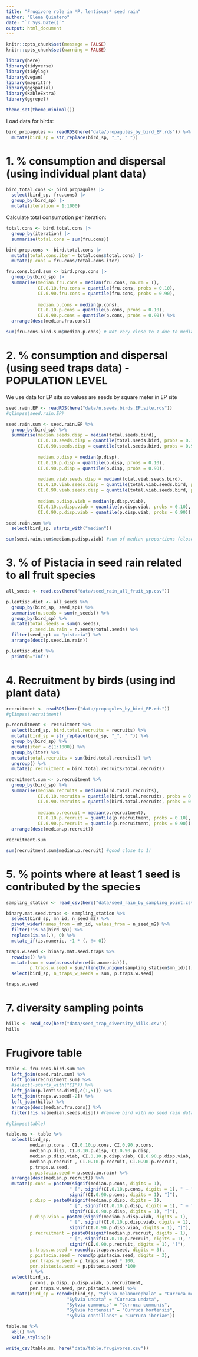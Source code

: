 ```yaml
---
title: "Frugivore role in *P. lentiscus* seed rain"
author: "Elena Quintero"
date: "`r Sys.Date()`"
output: html_document
---
```


```r
knitr::opts_chunk$set(message = FALSE)
knitr::opts_chunk$set(warning = FALSE)
```


```r
library(here)
library(tidyverse)
library(tidylog)
library(vegan)
library(magrittr)
library(ggspatial)
library(kableExtra)
library(ggrepel)

theme_set(theme_minimal())
```

Load data for birds:
```r
bird_propagules <- readRDS(here("data/propagules_by_bird_EP.rds")) %>%
  mutate(bird_sp = str_replace(bird_sp, "_", " "))
```


# 1. % consumption and dispersal (using individual plant data)

```r
bird.total.cons <- bird_propagules |> 
  select(bird_sp, fru.cons) |> 
  group_by(bird_sp) |> 
  mutate(iteration = 1:1000)
```

Calculate total consumption per iteration:
```r
total.cons <- bird.total.cons |> 
  group_by(iteration) |> 
  summarise(total.cons = sum(fru.cons))

bird.prop.cons <- bird.total.cons |> 
  mutate(total.cons.iter = total.cons$total.cons) |> 
  mutate(p.cons = fru.cons/total.cons.iter)

fru.cons.bird.sum <- bird.prop.cons |> 
  group_by(bird_sp) |> 
  summarise(median.fru.cons = median(fru.cons, na.rm = T),
            CI.0.10.fru.cons = quantile(fru.cons, probs = 0.10),
            CI.0.90.fru.cons = quantile(fru.cons, probs = 0.90),
            
            median.p.cons = median(p.cons),
            CI.0.10.p.cons = quantile(p.cons, probs = 0.10),
            CI.0.90.p.cons = quantile(p.cons, probs = 0.90)) %>%
  arrange(desc(median.fru.cons))

sum(fru.cons.bird.sum$median.p.cons) # Not very close to 1 due to medians... 
```

# 2. % consumption and dispersal (using seed traps data) - POPULATION LEVEL

We use data for EP site so values are seeds by square meter in EP site
```r
seed.rain.EP <- readRDS(here("data/n.seeds.birds.EP.site.rds"))
#glimpse(seed.rain.EP)
```

```r
seed.rain.sum <- seed.rain.EP %>%
  group_by(bird_sp) %>%
  summarise(median.seeds.disp = median(total.seeds.bird),
            CI.0.10.seeds.disp = quantile(total.seeds.bird, probs = 0.10),
            CI.0.90.seeds.disp = quantile(total.seeds.bird, probs = 0.90),
            
            median.p.disp = median(p.disp),
            CI.0.10.p.disp = quantile(p.disp, probs = 0.10),
            CI.0.90.p.disp = quantile(p.disp, probs = 0.90),
            
            median.viab.seeds.disp = median(total.viab.seeds.bird),
            CI.0.10.viab.seeds.disp = quantile(total.viab.seeds.bird, probs = 0.10),
            CI.0.90.viab.seeds.disp = quantile(total.viab.seeds.bird, probs = 0.90),
            
            median.p.disp.viab = median(p.disp.viab),
            CI.0.10.p.disp.viab = quantile(p.disp.viab, probs = 0.10),
            CI.0.90.p.disp.viab = quantile(p.disp.viab, probs = 0.90))

seed.rain.sum %>%
  select(bird_sp, starts_with("median"))

sum(seed.rain.sum$median.p.disp.viab) #sum of median proportions (close to 1)
```

# 3. % of Pistacia in seed rain related to all fruit species
```r
all_seeds <- read.csv(here("data/seed_rain_all_fruit_sp.csv"))

p.lentisc.diet <- all_seeds %>%
  group_by(bird_sp, seed_sp1) %>%
  summarise(n.seeds = sum(n_seeds)) %>%
  group_by(bird_sp) %>%
  mutate(total.seeds = sum(n.seeds),
         p.seed.in.rain = n.seeds/total.seeds) %>%
  filter(seed_sp1 == "pistacia") %>%
  arrange(desc(p.seed.in.rain)) 

p.lentisc.diet %>%
  print(n="Inf")
```


# 4. Recruitment by birds (using ind plant data)

```r
recruitment <- readRDS(here("data/propagules_by_bird_EP.rds"))
#glimpse(recruitment)
```

```r
p.recruitment <- recruitment %>%
  select(bird_sp, bird.total.recruits = recruits) %>%
  mutate(bird_sp = str_replace(bird_sp, "_", " ")) %>%
  group_by(bird_sp) %>%
  mutate(iter = c(1:1000)) %>%
  group_by(iter) %>%
  mutate(total.recruits = sum(bird.total.recruits)) %>%
  ungroup() %>%
  mutate(p.recruitment = bird.total.recruits/total.recruits)

recruitment.sum <- p.recruitment %>%
  group_by(bird_sp) %>%
  summarise(median.recruits = median(bird.total.recruits),
            CI.0.10.recruits = quantile(bird.total.recruits, probs = 0.10),
            CI.0.90.recruits = quantile(bird.total.recruits, probs = 0.90),
            
            median.p.recruit = median(p.recruitment),
            CI.0.10.p.recruit = quantile(p.recruitment, probs = 0.10),
            CI.0.90.p.recruit = quantile(p.recruitment, probs = 0.90)) %>%
  arrange(desc(median.p.recruit))

recruitment.sum

sum(recruitment.sum$median.p.recruit) #good close to 1!
```

# 5. % points where at least 1 seed is contributed by the species

```r
sampling_station <- read_csv(here("data/seed_rain_by_sampling_point.csv"))

binary.mat.seed.traps <- sampling_station %>% 
  select(bird_sp, mh_id, n_seed_m2) %>%
  pivot_wider(names_from = mh_id, values_from = n_seed_m2) %>%
  filter(!is.na(bird_sp)) %>% 
  replace(is.na(.), 0) %>%
  mutate_if(is.numeric, ~1 * (. != 0)) 

traps.w.seed <- binary.mat.seed.traps %>%
  rowwise() %>%
  mutate(sum = sum(across(where(is.numeric))),
         p.traps.w.seed = sum/(length(unique(sampling_station$mh_id)))) %>%
  select(bird_sp, n_traps_w_seeds = sum, p.traps.w.seed)

traps.w.seed
```


# 7. diversity sampling points

```r
hills <- read_csv(here("data/seed_trap_diversity_hills.csv"))
hills
```

# Frugivore table

```r
table <- fru.cons.bird.sum %>%
  left_join(seed.rain.sum) %>% 
  left_join(recruitment.sum) %>%
  #select(-starts_with("CI")) %>%
  left_join(p.lentisc.diet[,c(1,5)]) %>%
  left_join(traps.w.seed[-2]) %>%
  left_join(hills) %>%
  arrange(desc(median.fru.cons)) %>%
  filter(!is.na(median.seeds.disp)) #remove bird with no seed rain data

#glimpse(table)
```

```r
table.ms <- table %>%
  select(bird_sp, 
         median.p.cons , CI.0.10.p.cons, CI.0.90.p.cons,
         median.p.disp, CI.0.10.p.disp, CI.0.90.p.disp,
         median.p.disp.viab, CI.0.10.p.disp.viab, CI.0.90.p.disp.viab,
         median.p.recruit , CI.0.10.p.recruit, CI.0.90.p.recruit,
         p.traps.w.seed,
         p.pistacia.seed = p.seed.in.rain) %>%
  arrange(desc(median.p.recruit)) %>%
  mutate(p.cons = paste0(signif(median.p.cons, digits = 1),
                        " [", signif(CI.0.10.p.cons, digits = 1), " – ",
                        signif(CI.0.90.p.cons, digits = 1), "]"),
         p.disp = paste0(signif(median.p.disp, digits = 1),
                        " [", signif(CI.0.10.p.disp, digits = 1), " – ",
                        signif(CI.0.90.p.disp, digits = 1), "]"),
         p.disp.viab = paste0(signif(median.p.disp.viab, digits = 1),
                        " [", signif(CI.0.10.p.disp.viab, digits = 1), " – ",
                        signif(CI.0.90.p.disp.viab, digits = 1), "]"),
         p.recruitment = paste0(signif(median.p.recruit, digits = 1),
                        " [", signif(CI.0.10.p.recruit, digits = 1), " – ",
                        signif(CI.0.90.p.recruit, digits = 1), "]"),
         p.traps.w.seed = round(p.traps.w.seed, digits = 3),
         p.pistacia.seed = round(p.pistacia.seed, digits = 3),
         per.traps.w.seed = p.traps.w.seed * 100, 
         per.pistacia.seed = p.pistacia.seed *100
         ) %>%
  select(bird_sp,
         p.cons, p.disp, p.disp.viab, p.recruitment,
         per.traps.w.seed, per.pistacia.seed) %>%
  mutate(bird_sp = recode(bird_sp, "Sylvia melanocephala" = "Curruca melanocephala",
                       "Sylvia undata" = "Curruca undata",
                       "Sylvia communis" = "Curruca communis",
                       "Sylvia hortensis" = "Curruca hortensis",
                       "Sylvia cantillans" = "Curruca iberiae"))

table.ms %>%
  kbl() %>%
  kable_styling()

write_csv(table.ms, here("data/table.frugivores.csv"))
```

